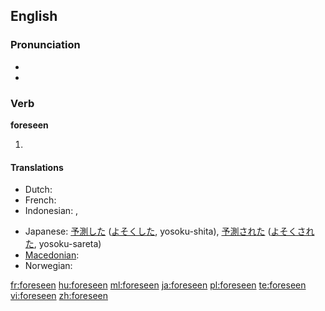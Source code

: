 ==English==

===Pronunciation===
* {{IPA|/foɻˈsiːn/}}
* {{audio|en-us-foreseen.ogg|Audio (US)}}

===Verb===
'''foreseen'''

# {{past participle of|[[foresee]]}}

====Translations====
{{trans-top|past participle of foresee}}
* Dutch: {{t+|nl|voorzien}}
* French: {{t+|fr|prévu}}
* Indonesian: {{t-|id|kira|alt=memperkirakan|xs=Indonesian}}, {{t-|id|kira|alt=diperkirakan|xs=Indonesian}}
{{trans-mid}}
* Japanese: [[予測]]した ([[よそく]]した, yosoku-shita), [[予測]]された ([[よそく]]された, yosoku-sareta)
* [[Macedonian]]: {{t|mk|предвиден|m|tr=prédviden}}
* Norwegian: {{t|no|forutsett}}
{{trans-bottom}}

[[fr:foreseen]]
[[hu:foreseen]]
[[ml:foreseen]]
[[ja:foreseen]]
[[pl:foreseen]]
[[te:foreseen]]
[[vi:foreseen]]
[[zh:foreseen]]
